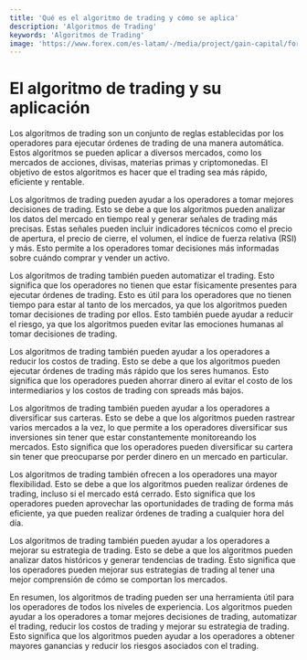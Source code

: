 ```yaml
---
title: 'Qué es el algoritmo de trading y cómo se aplica'
description: 'Algoritmos de Trading'
keywords: 'Algoritmos de Trading'
image: 'https://www.forex.com/es-latam/-/media/project/gain-capital/forex/feature-images/platforms/overview/platforms-overview-statichero-compress.png?h=550&iar=0&w=832'
---
```




# El algoritmo de trading y su aplicación

Los algoritmos de trading son un conjunto de reglas establecidas por los operadores para ejecutar órdenes de trading de una manera automática. Estos algoritmos se pueden aplicar a diversos mercados, como los mercados de acciones, divisas, materias primas y criptomonedas. El objetivo de estos algoritmos es hacer que el trading sea más rápido, eficiente y rentable.

Los algoritmos de trading pueden ayudar a los operadores a tomar mejores decisiones de trading. Esto se debe a que los algoritmos pueden analizar los datos del mercado en tiempo real y generar señales de trading más precisas. Estas señales pueden incluir indicadores técnicos como el precio de apertura, el precio de cierre, el volumen, el índice de fuerza relativa (RSI) y más. Esto permite a los operadores tomar decisiones más informadas sobre cuándo comprar y vender un activo.

Los algoritmos de trading también pueden automatizar el trading. Esto significa que los operadores no tienen que estar físicamente presentes para ejecutar órdenes de trading. Esto es útil para los operadores que no tienen tiempo para estar al tanto de los mercados, ya que los algoritmos pueden tomar decisiones de trading por ellos. Esto también puede ayudar a reducir el riesgo, ya que los algoritmos pueden evitar las emociones humanas al tomar decisiones de trading.

Los algoritmos de trading también pueden ayudar a los operadores a reducir los costos de trading. Esto se debe a que los algoritmos pueden ejecutar órdenes de trading más rápido que los seres humanos. Esto significa que los operadores pueden ahorrar dinero al evitar el costo de los intermediarios y los costos de trading con spreads más bajos.

Los algoritmos de trading también pueden ayudar a los operadores a diversificar sus carteras. Esto se debe a que los algoritmos pueden rastrear varios mercados a la vez, lo que permite a los operadores diversificar sus inversiones sin tener que estar constantemente monitoreando los mercados. Esto significa que los operadores pueden diversificar su cartera sin tener que preocuparse por perder dinero en un mercado en particular. 

<ImageAdd source="https://media.licdn.com/dms/image/C4D22AQGnroVE8CEn7w/feedshare-shrink_2048_1536/0/1664797370186?e=2147483647&v=beta&t=9P_wJXSoDWFytYgKH1g4KPiu5wURYdghV3H8vfGsfok"/>

Los algoritmos de trading también ofrecen a los operadores una mayor flexibilidad. Esto se debe a que los algoritmos pueden realizar órdenes de trading, incluso si el mercado está cerrado. Esto significa que los operadores pueden aprovechar las oportunidades de trading de forma más eficiente, ya que pueden realizar órdenes de trading a cualquier hora del día.

<ImageAdd source="https://thumbs.dreamstime.com/b/conceito-de-algoritmo-rob%C3%B4-forex-com-diagrama-gr%C3%A1ficos-do-mercado-bolsa-valores-e-candlestick-em-fundo-digital-abstrato-d-211953755.jpg"/>

Los algoritmos de trading también pueden ayudar a los operadores a mejorar su estrategia de trading. Esto se debe a que los algoritmos pueden analizar datos históricos y generar tendencias de trading. Esto significa que los operadores pueden mejorar sus estrategias de trading al tener una mejor comprensión de cómo se comportan los mercados. 

<ImageAdd source="https://cdn.thetradingpit.com/pages/platforms/quantower-platform.png"/>

En resumen, los algoritmos de trading pueden ser una herramienta útil para los operadores de todos los niveles de experiencia. Los algoritmos pueden ayudar a los operadores a tomar mejores decisiones de trading, automatizar el trading, reducir los costos de trading y mejorar su estrategia de trading. Esto significa que los algoritmos pueden ayudar a los operadores a obtener mayores ganancias y reducir los riesgos asociados con el trading.